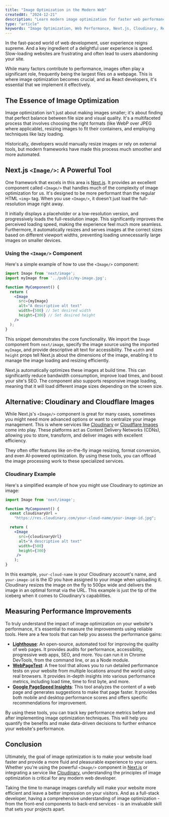 ```yaml
---
title: "Image Optimization in the Modern Web"
createdAt: "2024-12-21"
description: "Learn modern image optimization for faster web performance."
type: "article"
keywords: "Image Optimization, Web Performance, Next.js, Cloudinary, Responsive Images"
---
```



In the fast-paced world of web development, user experience reigns supreme. And a key ingredient of a delightful user experience is speed.
Slow-loading websites are frustrating and often lead to users abandoning your site.

While many factors contribute to performance, images often play a significant role, frequently being the largest files on a webpage.
This is where image optimization becomes crucial, and as React developers, it's essential that we implement it effectively.

## The Essence of Image Optimization

Image optimization isn't just about making images smaller; it's about finding that perfect balance between file size and visual quality.
It's a multifaceted process that involves choosing the right formats (like WebP over JPEG where applicable), resizing images to fit their containers, and employing techniques like lazy loading.

Historically, developers would manually resize images or rely on external tools, but modern frameworks have made this process much smoother and more automated.

## Next.js `<Image/>`: A Powerful Tool

One framework that excels in this area is [Next.js](https://nextjs.org/). It provides an excellent component called `<Image/>` that handles much of the complexity of image optimization for us.
It's designed to be more performant than the regular HTML `<img>` tag. When you use `<Image/>`, it doesn't just load the full-resolution image right away.

It initially displays a placeholder or a low-resolution version, and progressively loads the full-resolution image.
This significantly improves the perceived loading speed, making the experience feel much more seamless.
Furthermore, it automatically resizes and serves images at the correct sizes based on different viewport widths, preventing loading unnecessarily large images on smaller devices.

### Using the `<Image/>` Component

Here's a simple example of how to use the `<Image/>` component:

```jsx
import Image from 'next/image';
import myImage from '../public/my-image.jpg';

function MyComponent() {
  return (
    <Image
      src={myImage}
      alt="A descriptive alt text"
      width={500} // Set desired width
      height={300} // Set desired height
    />
  );
}
```

This snippet demonstrates the core functionality. We import the `Image` component from `next/image`, specify the image source using the imported `myImage`, and provide descriptive alt text for accessibility.
The `width` and `height` props tell Next.js about the dimensions of the image, enabling it to manage the image loading and resizing efficiently.

Next.js automatically optimizes these images at build time. This can significantly reduce bandwidth consumption, improve load times, and boost your site's SEO.
The component also supports responsive image loading, meaning that it will load different image sizes depending on the screen size.

## Alternative: Cloudinary and Cloudflare Images

While Next.js's `<Image/>` component is great for many cases, sometimes you might need more advanced options or want to centralize your image management.
This is where services like [Cloudinary](https://cloudinary.com/) or [Cloudflare Images](https://www.cloudflare.com/products/cloudflare-images/) come into play. These platforms act as Content Delivery Networks (CDNs), allowing you to store, transform, and deliver images with excellent efficiency.

They often offer features like on-the-fly image resizing, format conversion, and even AI-powered optimization. By using these tools, you can offload the image processing work to these specialized services.

### Cloudinary Example

Here's a simplified example of how you might use Cloudinary to optimize an image:

```jsx
import Image from 'next/image';

function MyComponent() {
  const cloudinaryUrl =
    "https://res.cloudinary.com/your-cloud-name/your-image-id.jpg";

  return (
    <Image
      src={cloudinaryUrl}
      alt="A descriptive alt text"
      width={500}
      height={300}
     />
    );
}
```

In this example, `your-cloud-name` is your Cloudinary account's name, and `your-image-id` is the ID you have assigned to your image when uploading it.
Cloudinary resizes the image on the fly to 500px wide and delivers the image in an optimal format via the URL.
This example is just the tip of the iceberg when it comes to Cloudinary's capabilities.

## Measuring Performance Improvements

To truly understand the impact of image optimization on your website's performance, it's essential to measure the improvements using reliable tools. 
Here are a few tools that can help you assess the performance gains:

- **[Lighthouse](https://developers.google.com/web/tools/lighthouse)**: An open-source, automated tool for improving the quality of web pages. 
  It provides audits for performance, accessibility, progressive web apps, SEO, and more. You can run it in Chrome DevTools, from the command line, or as a Node module.
- **[WebPageTest](https://www.webpagetest.org/)**: A free tool that allows you to run detailed performance tests on your website from multiple locations around the world using real browsers. 
  It provides in-depth insights into various performance metrics, including load time, time to first byte, and more.
- **[Google PageSpeed Insights](https://developers.google.com/speed/pagespeed/insights/)**: This tool analyzes the content of a web page and generates suggestions to make that page faster. 
  It provides both mobile and desktop performance scores and offers specific recommendations for improvement.

By using these tools, you can track key performance metrics before and after implementing image optimization techniques. 
This will help you quantify the benefits and make data-driven decisions to further enhance your website's performance.

## Conclusion

Ultimately, the goal of image optimization is to make your website load faster and provide a more fluid and pleasurable experience to your users.
Whether you're using the powerful `<Image/>` component in [Next.js](https://nextjs.org/) or integrating a service like [Cloudinary](https://cloudinary.com/), understanding the principles of image optimization is critical for any modern web developer.

Taking the time to manage images carefully will make your website more efficient and leave a better impression on your visitors.
And as a full-stack developer, having a comprehensive understanding of image optimization - from the front-end components to back-end services - is an invaluable skill that sets your projects apart.
